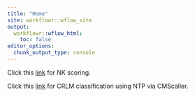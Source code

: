 ```yaml
---
title: "Home"
site: workflowr::wflow_site
output:
  workflowr::wflow_html:
    toc: false
editor_options:
  chunk_output_type: console
---
```


Click this [link](NK_Scoring.html) for NK scoring. 

Click this [link](CRLM_Sybtyping.html) for CRLM classification using NTP via CMScaller. 